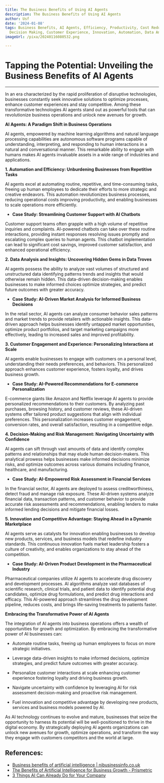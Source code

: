 ```yaml
---
title: The Business Benefits of Using AI Agents
description: The Business Benefits of Using AI Agents
author: Usf
date: '2024-01-08'
tags: Business Benefits, AI Agents, Efficiency, Productivity, Cost Reduction, Improved
  Decision Making, Customer Experience, Innovation, Automation, Data Analytics
imageUrl: /pixa/20240116080532.png

---
```

# Tapping the Potential: Unveiling the Business Benefits  of AI Agents
---

In an era characterized by the  rapid proliferation of disruptive technologies, businesses  constantly  seek innovative solutions to optimize processes, enhance customer experiences and stay  competitive. Among these transformative technologies AI agents stand  out as powerful tools that can revolutionize business operations  and  unlock new  avenues for growth.

**AI  Agents:  A Paradigm Shift in Business Operations**

AI agents,  empowered by machine learning algorithms and natural language processing capabilities are autonomous software programs capable of  understanding, interpreting,  and responding to human interactions  in a natural and conversational manner. This remarkable ability to engage with humans makes AI agents invaluable assets in a wide  range of industries and applications.

**1. Automation and Efficiency: Unburdening Businesses from Repetitive Tasks**

AI agents excel at automating routine, repetitive,  and time-consuming tasks, freeing up human employees to dedicate their efforts to more strategic and creative endeavors. This automation revolutionizes business processes, reducing operational costs improving productivity, and enabling businesses to  scale  operations more efficiently.

* **Case Study: Streamlining Customer Support with AI Chatbots**

Customer support teams often grapple with a high volume of repetitive inquiries  and complaints. AI-powered chatbots can take over these routine interactions, providing instant responses resolving issues promptly and escalating complex  queries  to human agents. This chatbot implementation can lead to significant cost savings, improved customer  satisfaction, and  enhanced operational efficiency.

**2. Data Analysis and Insights: Uncovering Hidden Gems in Data Troves**

AI agents possess the ability to analyze vast volumes of structured  and unstructured data identifying patterns trends and insights that would otherwise remain  hidden. This  data-driven decision-making enables businesses to make informed choices optimize strategies, and  predict future outcomes  with greater accuracy.

*  **Case Study: AI-Driven Market Analysis  for Informed Business Decisions**

In the retail sector, AI agents can analyze  consumer behavior  sales patterns and market trends to provide retailers with  actionable insights. This data-driven approach helps businesses identify untapped market opportunities, optimize product portfolios, and target marketing campaigns more effectively, leading to increased sales and improved profitability.

**3. Customer Engagement and Experience: Personalizing Interactions at Scale**

AI agents  enable businesses to engage with customers on a personal level, understanding their needs preferences, and behaviors. This personalized  approach enhances customer experience,  fosters loyalty, and drives business growth.

* **Case Study: AI-Powered Recommendations for E-commerce Personalization**

E-commerce  giants  like Amazon and  Netflix leverage AI agents to provide personalized recommendations to  their customers. By analyzing past purchases, browsing history, and customer reviews, these AI-driven systems offer tailored  product suggestions that align with individual  preferences. This personalization increases customer engagement, conversion rates, and overall satisfaction, resulting in a competitive edge.

**4. Decision-Making  and  Risk Management: Navigating Uncertainty with Confidence**

AI agents can  sift through  vast amounts of data and identify complex patterns and relationships that may elude human decision-makers. This analytical prowess helps businesses make informed decisions minimize risks,  and  optimize outcomes across various domains including finance, healthcare, and manufacturing.

* **Case Study: AI-Empowered Risk Assessment in Financial Services**

In the financial sector,  AI agents  are deployed to assess creditworthiness, detect fraud and manage risk exposure. These  AI-driven systems analyze financial  data, transaction patterns, and customer behavior to provide accurate risk assessments and recommendations, enabling lenders to make informed lending decisions and mitigate financial losses.

**5. Innovation and Competitive Advantage: Staying Ahead in a  Dynamic Marketplace**

AI  agents serve as catalysts  for  innovation enabling  businesses to develop new products, services, and business models that redefine industry  standards. This  continuous innovation fuels market leadership fosters a culture of creativity, and enables organizations to stay  ahead of the competition.

* **Case Study: AI-Driven Product Development in the  Pharmaceutical Industry**

Pharmaceutical  companies  utilize AI agents to accelerate drug discovery and development  processes. AI algorithms analyze vast databases  of scientific research, clinical trials, and patient data to identify potential drug candidates, optimize drug formulations, and predict drug  interactions and efficacy. This AI-powered approach streamlines the drug development pipeline,  reduces costs, and brings life-saving treatments to  patients faster.

**Embracing the Transformative Power of AI Agents**

The integration of AI agents into business operations offers a wealth of opportunities for growth and  optimization. By  embracing the transformative power of AI businesses can:

- Automate routine tasks, freeing up human employees to focus on more strategic initiatives.

- Leverage data-driven insights to make informed decisions, optimize strategies, and predict future outcomes with greater accuracy.

- Personalize customer interactions at scale enhancing customer experience fostering loyalty and driving  business growth.

- Navigate uncertainty with confidence by leveraging AI for risk assessment decision-making and proactive risk management.

- Fuel  innovation and competitive advantage by developing  new products, services and  business models powered by AI.

As  AI technology continues to evolve and mature, businesses that seize the opportunity to harness its potential  will be well-positioned to thrive in  the digital economy. By strategically deploying AI agents organizations can unlock new avenues for growth, optimize operations, and transform the way they engage  with customers competitors and the world at large.

## References:
- [Business benefits of artificial intelligence | nibusinessinfo.co.uk](https://www.nibusinessinfo.co.uk/content/business-benefits-artificial-intelligence)
- [The Benefits of Artificial Intelligence for Business Growth - Prismetric](https://www.prismetric.com/benefits-of-ai-for-business/)
- [3 Things AI Can Already Do for Your Company](https://hbr.org/2018/01/artificial-intelligence-for-the-real-world)
